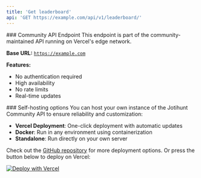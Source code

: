 ```yaml
---
title: 'Get leaderboard'
api: 'GET https://example.com/api/v1/leaderboard/'
---
```


<Check>
### Community API Endpoint
This endpoint is part of the community-maintained API running on Vercel's edge network.

**Base URL:**
<code>https://example.com</code>

**Features:**
- No authentication required
- High availability
- No rate limits
- Real-time updates
</Check>

<Note>
### Self-hosting options
You can host your own instance of the Jotihunt Community API to ensure reliability and customization:

- **Vercel Deployment**: One-click deployment with automatic updates
- **Docker**: Run in any environment using containerization
- **Standalone**: Run directly on your own server

Check out the [GitHub repository](https://github.com/jotihunt-community/api) for more deployment options. Or press the button below to deploy on Vercel:


[![Deploy with Vercel](https://vercel.com/button)](https://vercel.com/new/clone?repository-url=https%3A%2F%2Fgithub.com%2Fvercel%2Fnext.js%2Ftree%2Fcanary%2Fexamples%2Fhello-world&env=RATE_LIMIT&envDescription=Please%20set%20an%20rate%20limit%20in%20requests%20allowed%20per%20user%20per%20minute.&project-name=jotihunt-community-api&repository-name=jotihunt-community-api)
</Note>
